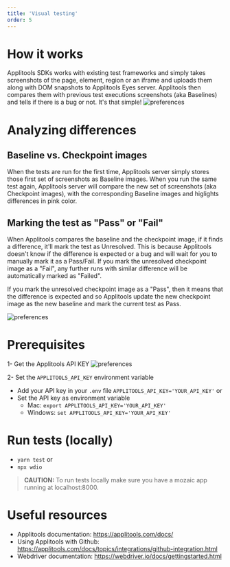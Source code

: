 ```yaml
---
title: 'Visual testing'
order: 5
---
```


# How it works

Applitools SDKs works with existing test frameworks and simply takes screenshots of the page, element, region or an iframe and uploads them along with DOM snapshots to Applitools Eyes server. 
Applitools then compares them with previous test executions screenshots (aka Baselines) and tells if there is a bug or not. It's that simple!
![preferences](applitools-how-it-works.png)
# Analyzing differences

## Baseline vs. Checkpoint images
When the tests are run for the first time, Applitools server simply stores those first set of screenshots as Baseline images.
When you run the same test again, Applitools server will compare the new set of screenshots (aka Checkpoint images), with the corresponding Baseline images and higlights differences in pink color.

## Marking the test as "Pass" or "Fail"
When Applitools compares the baseline and the checkpoint image, if it finds a difference, it'll mark the test as Unresolved.
This is because Applitools doesn't know if the difference is expected or a bug and will wait for you to manually mark it as a Pass/Fail.
If you mark the unresolved checkpoint image as a "Fail", any further runs with similar difference will be automatically marked as "Failed".

If you mark the unresolved checkpoint image as a "Pass", then it means that the difference is expected and so Applitools update the new checkpoint image as the new baseline and mark the current test as Pass.

![preferences](applitools-analyse-screenshots.png)

# Prerequisites
1- Get the Applitools API KEY 
![preferences](API-key.gif)

2- Set the `APPLITOOLS_API_KEY` environment variable

- Add your API key in your `.env` file 
    `APPLITOOLS_API_KEY='YOUR_API_KEY'`
or
- Set the API key as environment variable 
    - Mac: `export APPLITOOLS_API_KEY='YOUR_API_KEY'`
    - Windows: `set APPLITOOLS_API_KEY='YOUR_API_KEY'`

# Run tests (locally)
- `yarn test`
or
- `npx wdio`

> **CAUTION:** To run tests locally make sure you have a mozaic app running at localhost:8000.

# Useful resources
- Applitools documentation: https://applitools.com/docs/
- Using Applitools with Github: https://applitools.com/docs/topics/integrations/github-integration.html
- Webdriver documentation: https://webdriver.io/docs/gettingstarted.html

